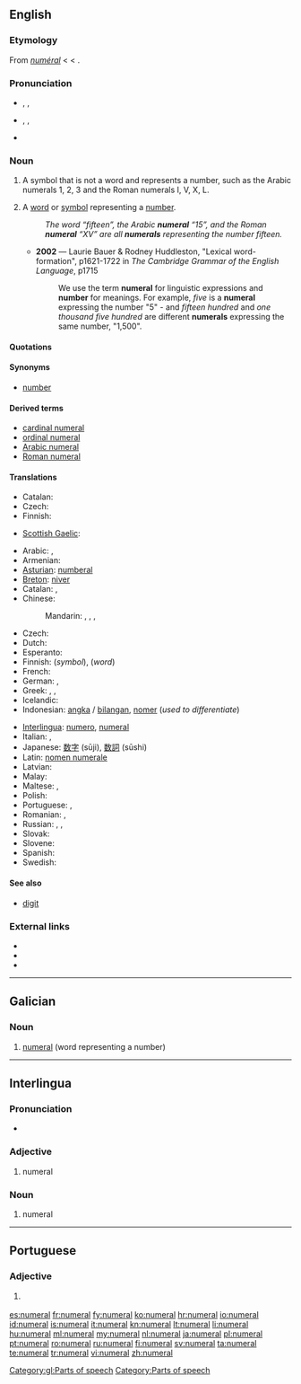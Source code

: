 {{also|numéral}}
==English==
{{wikipedia}}

===Etymology===
From {{etyl|frm}} ''[[numéral]]'' < {{etyl|la}} {{term|numeralis|numerālis|pertaining to a number|lang=la}} < {{term|numerus||a number|lang=la}}.

===Pronunciation===
* {{a|RP}} {{enPR|nyo͞o'mərəl}}, {{IPA|/ˈnjuːməɹəl/}}, {{SAMPA|/'nju:m@r@l/}}
* {{a|US}} {{enPR|no͞o'mərəl}}, {{IPA|/ˈnumɝəl/}}, {{SAMPA|/'num3r@l/}}
* {{audio|en-us-numeral.ogg|Audio (US)}}

===Noun===
{{en-noun}}

# A symbol that is not a word and represents a number, such as the Arabic numerals 1, 2, 3 and the Roman numerals I, V, X, L.
# {{linguistics}} A [[word]] or [[symbol]] representing a [[number]].
#: ''The word “fifteen”, the Arabic '''numeral''' “15”, and the Roman '''numeral''' “XV” are all '''numerals''' representing the number fifteen.''
#* '''2002''' — Laurie Bauer & Rodney Huddleston, "Lexical word-formation", p1621-1722 in ''The Cambridge Grammar of the English Language'', p1715
#*: We use the term '''numeral''' for linguistic expressions and '''number''' for meanings.  For example, ''five'' is a '''numeral''' expressing the number "5" - and ''fifteen hundred'' and ''one thousand five hundred'' are different '''numerals''' expressing the same number, "1,500".

====Quotations====
{{seeCites}}

====Synonyms====
* {{sense|word or symbol representing a number}} [[number]]

====Derived terms====
* [[cardinal numeral]]
* [[ordinal numeral]]
* [[Arabic numeral]]
* [[Roman numeral]]

====Translations====
{{trans-top|non-word symbol that represents a number}}
* Catalan: {{t|ca|número|m}}
* Czech: {{t+|cs|číslice|f}}
* Finnish: {{t+|fi|numeraali}}
{{trans-mid}}
* [[Scottish Gaelic]]: {{t-|gd|figear|m|xs=Scottish Gaelic}}
{{trans-bottom}}

{{trans-top|word or symbol representing a number}}
* Arabic: {{t-|ar|عدد|m|tr=`adad}}, {{t-|ar|رقم|m|tr=raqam}}
* Armenian: {{t-|hy|թվական|tr=t'vakan}}
* [[Asturian]]: [[numberal]]
* [[Breton]]: [[niver]] {{m}}
* Catalan: {{t|ca|número|m}}, {{t|ca|numeral|m}}
* Chinese:
*: Mandarin: {{t-|cmn|數詞|sc=Hani}},  {{t|cmn|数词|tr=shùcí|sc=Hani}},  {{t-|cmn|數字|sc=Hani}},  {{t-|cmn|数字|tr=shùzì|sc=Hani}}
* Czech: {{t-|cs|číslovka|f}}
* Dutch: {{t+|nl|telwoord|n}}
* Esperanto: {{t+|eo|numeralo|xs=Esperanto}}
* Finnish: {{t+|fi|numero}} (''symbol''), {{t+|fi|numeraali}} (''word'')
* French: {{t+|fr|chiffre|m}}
* German: {{t+|de|Zahl|f}}, {{t+|de|Ziffer|f}}
* Greek: {{t+|el|αριθμός|m|tr=arithmós}}, {{t+|el|νούμερο|n|tr=noúmero}}, {{t+|el|ψηφίο|n|tr=psephío}}
* Icelandic: {{t+|is|töluorð|n}}
* Indonesian: [[angka]] / [[bilang|bilangan]], [[nomer]] (''used to differentiate'')
{{trans-mid}}
* [[Interlingua]]: [[numero#Interlingua|numero]], [[numeral#Interlingua|numeral]]
* Italian: {{t+|it|numero|m}}, {{t+|it|cifra|f}}
* Japanese: [[数字]] (sūji), [[数詞]] (sūshi)
* Latin: [[nomen numerale]]
* Latvian: {{t|lv|skaitļa vārds }}
* Malay: {{t+|ms|angka|xs=Malay}}
* Maltese: {{t+|mt|numru|xs=Maltese}}, {{t-|mt|ċifra|xs=Maltese}}
* Polish: {{t+|pl|liczebnik|m}}
* Portuguese: {{t+|pt|número}}, {{t+|pt|numeral}}
* Romanian: {{t+|ro|număr|n}}, {{t+|ro|numeral|n}}
* Russian: {{t+|ru|числительное|tr=čislítel’noje}},  {{t-|ru|имя числительное|n|tr=ímja čislítel’noje}},  {{t+|ru|цифра|f|tr=cífra}}
* Slovak: {{t-|sk|číslovka|f}}
* Slovene: {{t-|sl|številka}}
* Spanish: {{t+|es|numeral|m}}
* Swedish: {{t+|sv|siffra|c}}
{{trans-bottom}}

====See also====
* [[digit]]

===External links===
* {{R:Webster 1913}}
* {{R:Century 1911}}
* {{R:OneLook}}

----

==Galician==

===Noun===
{{gl-noun|m|numerais}}

# {{grammar|lang=gl}} [[#English|numeral]] (word representing a number)

[[Category:gl:Parts of speech]]

----

==Interlingua==

===Pronunciation===
* {{IPA|/numeˈral/|lang=ia}}

===Adjective===
{{infl|ia|adjective}}

# numeral

===Noun===
{{infl|ia|noun}}

# numeral

[[Category:Parts of speech]]

----

==Portuguese==

===Adjective===
{{pt-adj|numera|l|comp=no}}

# {{linguistics|lang=pt}} {{l|en|numeral}}

[[es:numeral]]
[[fr:numeral]]
[[fy:numeral]]
[[ko:numeral]]
[[hr:numeral]]
[[io:numeral]]
[[id:numeral]]
[[is:numeral]]
[[it:numeral]]
[[kn:numeral]]
[[lt:numeral]]
[[li:numeral]]
[[hu:numeral]]
[[ml:numeral]]
[[my:numeral]]
[[nl:numeral]]
[[ja:numeral]]
[[pl:numeral]]
[[pt:numeral]]
[[ro:numeral]]
[[ru:numeral]]
[[fi:numeral]]
[[sv:numeral]]
[[ta:numeral]]
[[te:numeral]]
[[tr:numeral]]
[[vi:numeral]]
[[zh:numeral]]